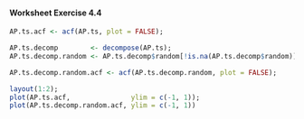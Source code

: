 
#### Worksheet Exercise 4.4



```r
AP.ts.acf <- acf(AP.ts, plot = FALSE);
```

```r
AP.ts.decomp        <- decompose(AP.ts);
AP.ts.decomp.random <- AP.ts.decomp$random[!is.na(AP.ts.decomp$random)]
```

```r
AP.ts.decomp.random.acf <- acf(AP.ts.decomp.random, plot = FALSE);

```

```r
layout(1:2);
plot(AP.ts.acf,               ylim = c(-1, 1));
plot(AP.ts.decomp.random.acf, ylim = c(-1, 1))
```

